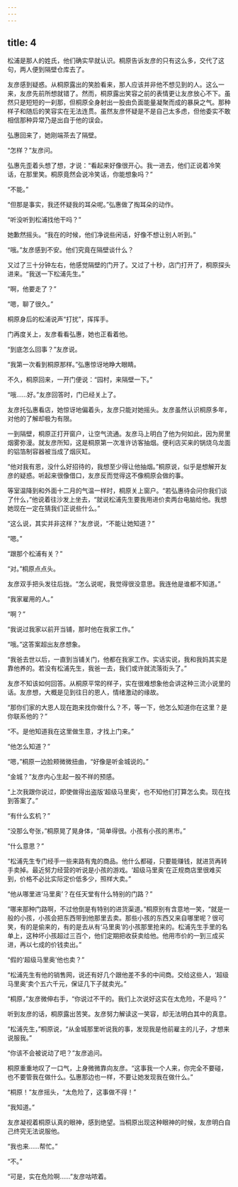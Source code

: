 ```yaml
---
---
---
```

title: 4
---



松浦是那人的姓氏，他们确实早就认识。桐原告诉友彦的只有这么多，交代了这句，两人便到隔壁仓库去了。

友彦感到疑惑。从桐原露出的笑脸看来，那人应该并非他不想见到的人。这么一来，友彦先前所想就错了。然而，桐原露出笑容之前的表情更让友彦放心不下。虽然只是短短的一刹那，但桐原全身射出一股由负面能量凝聚而成的暴戾之气。那种样子和随后的笑容实在无法连贯。虽然友彦怀疑是不是自己太多虑，但他委实不敢相信那种异常乃是出自于他的误会。

弘惠回来了，她刚端茶去了隔壁。

“怎样？”友彦问。

弘惠先歪着头想了想，才说：“看起来好像很开心。我一进去，他们正说着冷笑话，在那里笑。桐原竟然会说冷笑话，你能想象吗？”

“不能。”

“但那是事实，我还怀疑我的耳朵呢。”弘惠做了掏耳朵的动作。

“听没听到松浦找他干吗？”

她歉然摇头。“我在的时候，他们净说些闲话，好像不想让别人听到。”

“哦。”友彦感到不安。他们究竟在隔壁谈什么？

又过了三十分钟左右，他感觉隔壁的门开了。又过了十秒，店门打开了，桐原探头进来。“我送一下松浦先生。”

“啊，他要走了？”

“嗯，聊了很久。”

桐原身后的松浦说声“打扰”，挥挥手。

门再度关上，友彦看看弘惠，她也正看着他。

“到底怎么回事？”友彦说。

“我第一次看到桐原那样。”弘惠惊讶地睁大眼睛。

不久，桐原回来，一开门便说：“园村，来隔壁一下。”

“哦……好。”友彦回答时，门已经关上了。

友彦托弘惠看店，她惊讶地偏着头，友彦只能对她摇头。友彦虽然认识桐原多年，对他的了解却极为有限。

一到隔壁，桐原正打开窗户，让空气流通。友彦马上明白了他为何如此，因为房里烟雾弥漫。就友彦所知，这是桐原第一次准许访客抽烟。便利店买来的锅烧乌龙面的铝箔制容器被当成了烟灰缸。

“他对我有恩，没什么好招待的，我想至少得让他抽烟。”桐原说，似乎是想解开友彦的疑惑。听起来很像借口，友彦反而觉得这不像桐原会做的事。

等室温降到和外面十二月的气温一样时，桐原关上窗户。“若弘惠待会问你我们谈了什么，”他说着往沙发上坐去，“就说松浦先生要我用进价卖两台电脑给他。我想她现在一定在猜我们正说些什么。”

“这么说，其实并非这样？”友彦说，“不能让她知道？”

“嗯。”

“跟那个松浦有关？”

“对。”桐原点点头。

友彦双手把头发往后拢。“怎么说呢，我觉得很没意思。我连他是谁都不知道。”

“我家雇用的人。”

“啊？”

“我说过我家以前开当铺，那时他在我家工作。”

“哦。”这答案超出友彦想象。

“我爸去世以后，一直到当铺关门，他都在我家工作。实话实说，我和我妈其实是靠他养的。若没有松浦先生，我爸一去，我们或许就流落街头了。”

友彦不知该如何回答。从桐原平常的样子，实在很难想象他会讲这种三流小说里的话。友彦想，大概是见到往日的恩人，情绪激动的缘故。

“那你们家的大恩人现在跑来找你做什么？不，等一下，他怎么知道你在这里？是你联系他的？”

“不。是他知道我在这里做生意，才找上门来。”

“他怎么知道？”

“嗯，”桐原一边脸颊微微扭曲，“好像是听金城说的。”

“金城？”友彦内心生起一股不祥的预感。

“上次我跟你说过，即使做得出盗版‘超级马里奥’，也不知他们打算怎么卖。现在找到答案了。”

“有什么玄机？”

“没那么夸张，”桐原晃了晃身体，“简单得很。小孩有小孩的黑市。”

“什么意思？”

“松浦先生专门经手一些来路有鬼的商品。他什么都碰，只要能赚钱，就进货再转手卖掉。最近努力经营的听说是小孩的游戏。‘超级马里奥’在正规商店里很难买到，价格不必比实际定价低多少，照样大卖。”

“他从哪里进‘马里奥’？在任天堂有什么特别的门路？”

“哪来那种门路啊，不过他倒是有特别的进货渠道。”桐原别有含意地一笑，“就是一般的小孩，小孩会把东西带到他那里去卖。那些小孩的东西又来自哪里呢？很可笑，有的是偷来的，有的是去从有‘马里奥’的小孩那里抢来的。松浦先生手里的名单上，这种坏小孩超过三百个，他们定期把收获卖给他。他用市价的一到三成买进，再以七成的价钱卖出。”

“假的‘超级马里奥’他也卖？”

“松浦先生有他的销售网，说还有好几个跟他差不多的中间商。交给这些人，‘超级马里奥’卖个五六千元，保证几下子就卖光。”

“桐原，”友彦微伸右手，“你说过不干的。我们上次说好这实在太危险，不是吗？”

听到友彦的话，桐原露出苦笑。友彦努力解读这一笑容，却无法明白其中的真意。

“松浦先生，”桐原说，“从金城那里听说我的事，发现我是他前雇主的儿子，才想来说服我。”

“你该不会被说动了吧？”友彦追问。

桐原重重地叹了一口气，上身微微靠向友彦。“这事我一个人来，你完全不要碰，也不要管我在做什么。弘惠那边也一样，不要让她发现我在做什么。”

“桐原！”友彦摇头，“太危险了，这事做不得！”

“我知道。”

友彦凝视着桐原认真的眼神，感到绝望。当桐原出现这种眼神的时候，友彦明白自己终究无法说服他。

“我也来……帮忙。”

“不。”

“可是，实在危险啊……”友彦咕哝着。